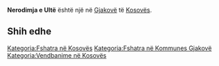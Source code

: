 {{Fshat në 
 | Emri                = Nerodimja e Ultë
 | EmriAlt                = 
 | NAME_SHORT_FORM=      
 | NAME_GENERIC=      
 | NAME_SORT_NAME_RO=      NERODIMJAEULTE
 | FULL_NAME_RO = Nerodimja e Ultë
 | FULL_NAME_ND_RO=Nerodimja e Ulte
 | SORT_NAME_RG=NERODIMJAEULTE
 | FULL_NAME_RG=Nerodimja e Ultë
 | FULL_NAME_ND_RG=Nerodimja e Ulte
 | SRP_NAME_SHORT_FORM=      
 | SRP_NAME_GENERIC=      
 | SRP_NAME_SORT_NAME_RO=      
 | SRP_FULL_NAME_RO = 
 | SRP_FULL_NAME_ND_RO=
 | SRP_SORT_NAME_RG=
 | SRP_FULL_NAME_RG=
 | SRP_FULL_NAME_ND_RG=
 | Emri (Rasa dhanore) = 
 | Figura              = 
 | Shteti              = Kosovo
 | Komuna              = Gjakovë
 | Kodi postar         = 
 | Sipërfaqja          = 

 | Popullsia           = 

 | Regj. i popullsisë  = 
 | Dend. e popullsisë  = 
 | Faqja zyrtare       = 
 <!--- Koordinatat ----> 
 | Gjerësia            = 42.365
 | Gjatësia            = 21.093889
 | Lartësia            = 
}}
'''Nerodimja e Ultë''' është një [[]] në [[Gjakovë]] të [[Kosovës]].

<!-- == Gjeografia == -->
<!-- == Historia == -->
<!-- == Demografia == -->
== Shih edhe ==
{{Komuna Gjakovë}}
{{Kosovo-Administrata-Cung}}

[[Kategoria:Fshatra në Kosovës]]
[[Kategoria:Fshatra në Kommunes Gjakovë]]
[[Kategoria:Vendbanime në Kosovës]]